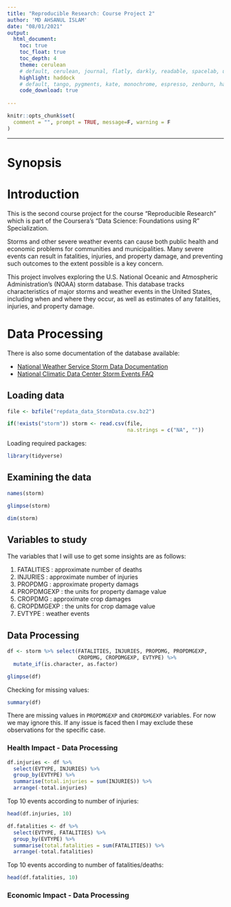 ```yaml
---
title: "Reproducible Research: Course Project 2"
author: 'MD AHSANUL ISLAM'
date: "08/01/2021"
output:
  html_document:
    toc: true
    toc_float: true
    toc_depth: 4
    theme: cerulean
    # default, cerulean, journal, flatly, darkly, readable, spacelab, united, cosmo, lumen, paper, sandstone, simplex, and yeti
    highlight: haddock
    # default, tango, pygments, kate, monochrome, espresso, zenburn, haddock, breezedark, and textmate
    code_download: true
    
---
```


```r
knitr::opts_chunk$set(
  comment = "", prompt = TRUE, message=F, warning = F
)
```
---

# Synopsis


# Introduction


This is the second course project for the course "Reproducible Research" which is part of the Coursera’s "Data Science: Foundations using R" Specialization.

Storms and other severe weather events can cause both public health and economic problems for communities and municipalities. Many severe events can result in fatalities, injuries, and property damage, and preventing such outcomes to the extent possible is a key concern.

This project involves exploring the U.S. National Oceanic and Atmospheric Administration’s (NOAA) storm database. This database tracks characteristics of major storms and weather events in the United States, including when and where they occur, as well as estimates of any fatalities, injuries, and property damage.

# Data Processing

There is also some documentation of the database available:

- [National Weather Service Storm Data Documentation](https://d396qusza40orc.cloudfront.net/repdata%2Fpeer2_doc%2Fpd01016005curr.pdf)
- [National Climatic Data Center Storm Events FAQ](https://d396qusza40orc.cloudfront.net/repdata%2Fpeer2_doc%2FNCDC%20Storm%20Events-FAQ%20Page.pdf)


## Loading data

```r
file <- bzfile("repdata_data_StormData.csv.bz2")
```


```r
if(!exists("storm")) storm <- read.csv(file,
                                       na.strings = c("NA", ""))
```

Loading required packages:
```r
library(tidyverse)
```


## Examining the data

```r
names(storm)
```


```r
glimpse(storm)
```

```r
dim(storm)
```

## Variables to study

The variables that I will use to get some insights are as follows:

1. FATALITIES : approximate number of deaths   
2. INJURIES   : approximate number of injuries  
3. PROPDMG    : approximate property damags  
4. PROPDMGEXP : the units for property damage value  
5. CROPDMG    : approximate crop damages  
6. CROPDMGEXP : the units for crop damage value  
7. EVTYPE     : weather events

## Data Processing 

```r
df <- storm %>% select(FATALITIES, INJURIES, PROPDMG, PROPDMGEXP,
                       CROPDMG, CROPDMGEXP, EVTYPE) %>% 
  mutate_if(is.character, as.factor)
```

```r
glimpse(df)
```

Checking for missing values:
```r
summary(df)
```
There are missing values in `PROPDMGEXP` and `CROPDMGEXP` variables. For now we may ignore this. If any issue is faced then I may exclude these observations for the specific case.

### Health Impact - Data Processing

```r
df.injuries <- df %>% 
  select(EVTYPE, INJURIES) %>% 
  group_by(EVTYPE) %>% 
  summarise(total.injuries = sum(INJURIES)) %>% 
  arrange(-total.injuries)
```

Top 10 events according to number of injuries:
```r
head(df.injuries, 10)
```

```r
df.fatalities <- df %>% 
  select(EVTYPE, FATALITIES) %>% 
  group_by(EVTYPE) %>% 
  summarise(total.fatalities = sum(FATALITIES)) %>% 
  arrange(-total.fatalities)
```




Top 10 events according to number of fatalities/deaths:
```r
head(df.fatalities, 10)
```



### Economic Impact - Data Processing












